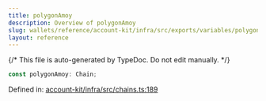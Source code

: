 ```yaml
---
title: polygonAmoy
description: Overview of polygonAmoy
slug: wallets/reference/account-kit/infra/src/exports/variables/polygonAmoy
layout: reference
---
```


{/* This file is auto-generated by TypeDoc. Do not edit manually. */}

```ts
const polygonAmoy: Chain;
```

Defined in: [account-kit/infra/src/chains.ts:189](https://github.com/alchemyplatform/aa-sdk/blob/08ef11b1fc98663df6a97fa93722c7f14b33f1cc/account-kit/infra/src/chains.ts#L189)
